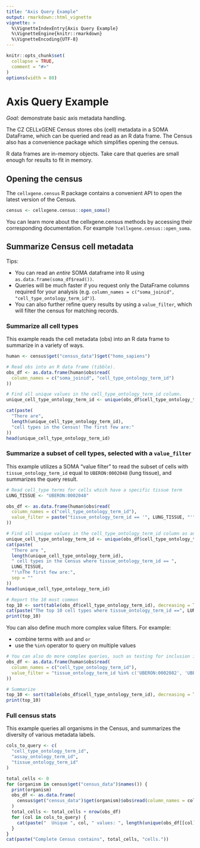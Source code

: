 ```yaml
---
title: "Axis Query Example"
output: rmarkdown::html_vignette
vignette: >
  %\VignetteIndexEntry{Axis Query Example}
  %\VignetteEngine{knitr::rmarkdown}
  %\VignetteEncoding{UTF-8}
---
```


```r
knitr::opts_chunk$set(
  collapse = TRUE,
  comment = "#>"
)
options(width = 80)
```

<!--
THIS VIGNETTE IS BASED ON:
https://github.com/chanzuckerberg/cell-census/blob/main/api/python/notebooks/api_demo/census_axis_query.ipynb
-->

# Axis Query Example

*Goal:* demonstrate basic axis metadata handling.

The CZ CELLxGENE Census stores obs (cell) metadata in a SOMA DataFrame, which can be queried and read as an R data frame. The Census also has a convenience package which simplifies opening the census.

R data frames are in-memory objects. Take care that queries are small enough for results to fit in memory.

## Opening the census

The `cellxgene.census` R package contains a convenient API to open the latest version of the Census.

```r
census <- cellxgene.census::open_soma()
```

You can learn more about the cellxgene.census methods by accessing their corresponding documentation. For example `?cellxgene.census::open_soma`.

## Summarize Census cell metadata

Tips:

* You can read an *entire* SOMA dataframe into R using `as.data.frame(soma_df$read())`.
* Queries will be much faster if you request only the DataFrame columns required for your analysis (e.g. `column_names = c("soma_joinid", "cell_type_ontology_term_id")`).
* You can also further refine query results by using a `value_filter`, which will filter the census for matching records.

### Summarize all cell types

This example reads the cell metadata (obs) into an R data frame to summarize in a variety of ways.

```r
human <- census$get("census_data")$get("homo_sapiens")

# Read obs into an R data frame (tibble).
obs_df <- as.data.frame(human$obs$read(
  column_names = c("soma_joinid", "cell_type_ontology_term_id")
))

# Find all unique values in the cell_type_ontology_term_id column.
unique_cell_type_ontology_term_id <- unique(obs_df$cell_type_ontology_term_id)

cat(paste(
  "There are",
  length(unique_cell_type_ontology_term_id),
  "cell types in the Census! The first few are:"
))
head(unique_cell_type_ontology_term_id)
```

### Summarize a subset of cell types, selected with a `value_filter`

This example utilizes a SOMA "value filter" to read the subset of cells with `tissue_ontology_term_id` equal to `UBERON:0002048` (lung tissue), and summarizes the query result.

```r
# Read cell_type terms for cells which have a specific tissue term
LUNG_TISSUE <- "UBERON:0002048"

obs_df <- as.data.frame(human$obs$read(
  column_names = c("cell_type_ontology_term_id"),
  value_filter = paste("tissue_ontology_term_id == '", LUNG_TISSUE, "'", sep = "")
))

# Find all unique values in the cell_type_ontology_term_id column as an R data frame.
unique_cell_type_ontology_term_id <- unique(obs_df$cell_type_ontology_term_id)
cat(paste(
  "There are ",
  length(unique_cell_type_ontology_term_id),
  " cell types in the Census where tissue_ontology_term_id == ",
  LUNG_TISSUE,
  "!\nThe first few are:",
  sep = ""
))
head(unique_cell_type_ontology_term_id)

# Report the 10 most common
top_10 <- sort(table(obs_df$cell_type_ontology_term_id), decreasing = TRUE)[1:10]
cat(paste("The top 10 cell types where tissue_ontology_term_id ==", LUNG_TISSUE))
print(top_10)
```

You can also define much more complex value filters. For example:

* combine terms with `and` and `or`
* use the `%in%` operator to query on multiple values

```r
# You can also do more complex queries, such as testing for inclusion in a list of values
obs_df <- as.data.frame(human$obs$read(
  column_names = c("cell_type_ontology_term_id"),
  value_filter = "tissue_ontology_term_id %in% c('UBERON:0002082', 'UBERON:OOO2084', 'UBERON:0002080')"
))

# Summarize
top_10 <- sort(table(obs_df$cell_type_ontology_term_id), decreasing = TRUE)[1:10]
print(top_10)
```

### Full census stats

This example queries all organisms in the Census, and summarizes the diversity of various metadata labels.

```r
cols_to_query <- c(
  "cell_type_ontology_term_id",
  "assay_ontology_term_id",
  "tissue_ontology_term_id"
)

total_cells <- 0
for (organism in census$get("census_data")$names()) {
  print(organism)
  obs_df <- as.data.frame(
    census$get("census_data")$get(organism)$obs$read(column_names = cols_to_query)
  )
  total_cells <- total_cells + nrow(obs_df)
  for (col in cols_to_query) {
    cat(paste("  Unique ", col, " values: ", length(unique(obs_df[[col]])), "\n", sep = ""))
  }
}
cat(paste("Complete Census contains", total_cells, "cells."))
```
